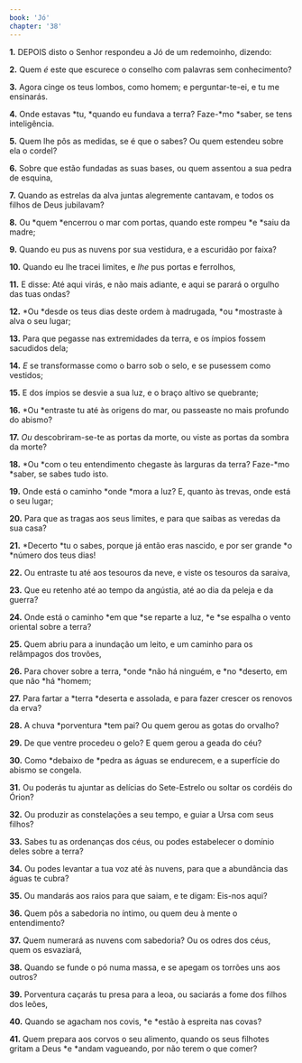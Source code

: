 ```yaml
---
book: 'Jó'
chapter: '38'
---
```


**1.** DEPOIS disto o Senhor respondeu a Jó de um redemoinho, dizendo:

**2.** Quem *é* este que escurece o conselho com palavras sem conhecimento?

**3.** Agora cinge os teus lombos, como homem; e perguntar-te-ei, e tu me ensinarás.

**4.** Onde estavas *tu, *quando eu fundava a terra? Faze-*mo *saber, se tens inteligência.

**5.** Quem lhe pôs as medidas, se é que o sabes? Ou quem estendeu sobre ela o cordel?

**6.** Sobre que estão fundadas as suas bases, ou quem assentou a sua pedra de esquina,

**7.** Quando as estrelas da alva juntas alegremente cantavam, e todos os filhos de Deus jubilavam?

**8.** Ou *quem *encerrou o mar com portas, quando este rompeu *e *saiu da madre;

**9.** Quando eu pus as nuvens por sua vestidura, e a escuridão por faixa?

**10.** Quando eu lhe tracei limites, e *lhe* pus portas e ferrolhos,

**11.** E disse: Até aqui virás, e não mais adiante, e aqui se parará o orgulho das tuas ondas?

**12.** *Ou *desde os teus dias deste ordem à madrugada, *ou *mostraste à alva o seu lugar;

**13.** Para que pegasse nas extremidades da terra, e os ímpios fossem sacudidos dela;

**14.** *E* se transformasse como o barro sob o selo, e se pusessem como vestidos;

**15.** E dos ímpios se desvie a sua luz, e o braço altivo se quebrante;

**16.** *Ou *entraste tu até às origens do mar, ou passeaste no mais profundo do abismo?

**17.** *Ou* descobriram-se-te as portas da morte, ou viste as portas da sombra da morte?

**18.** *Ou *com o teu entendimento chegaste às larguras da terra? Faze-*mo *saber, se sabes tudo isto.

**19.** Onde está o caminho *onde *mora a luz? E, quanto às trevas, onde está o seu lugar;

**20.** Para que as tragas aos seus limites, e para que saibas as veredas da sua casa?

**21.** *Decerto *tu o sabes, porque já então eras nascido, e por ser grande *o *número dos teus dias!

**22.** Ou entraste tu até aos tesouros da neve, e viste os tesouros da saraiva,

**23.** Que eu retenho até ao tempo da angústia, até ao dia da peleja e da guerra?

**24.** Onde está o caminho *em que *se reparte a luz, *e *se espalha o vento oriental sobre a terra?

**25.** Quem abriu para a inundação um leito, e um caminho para os relâmpagos dos trovões,

**26.** Para chover sobre a terra, *onde *não há ninguém, e *no *deserto, em que não *há *homem;

**27.** Para fartar a *terra *deserta e assolada, e para fazer crescer os renovos da erva?

**28.** A chuva *porventura *tem pai? Ou quem gerou as gotas do orvalho?

**29.** De que ventre procedeu o gelo? E quem gerou a geada do céu?

**30.** Como *debaixo de *pedra as águas se endurecem, e a superfície do abismo se congela.

**31.** Ou poderás tu ajuntar as delícias do Sete-Estrelo ou soltar os cordéis do Órion?

**32.** Ou produzir as constelações a seu tempo, e guiar a Ursa com seus filhos?

**33.** Sabes tu as ordenanças dos céus, ou podes estabelecer o domínio deles sobre a terra?

**34.** Ou podes levantar a tua voz até às nuvens, para que a abundância das águas te cubra?

**35.** Ou mandarás aos raios para que saiam, e te digam: Eis-nos aqui?

**36.** Quem pôs a sabedoria no íntimo, ou quem deu à mente o entendimento?

**37.** Quem numerará as nuvens com sabedoria? Ou os odres dos céus, quem os esvaziará,

**38.** Quando se funde o pó numa massa, e se apegam os torrões uns aos outros?

**39.** Porventura caçarás tu presa para a leoa, ou saciarás a fome dos filhos dos leões,

**40.** Quando se agacham nos covis, *e *estão à espreita nas covas?

**41.** Quem prepara aos corvos o seu alimento, quando os seus filhotes gritam a Deus *e *andam vagueando, por não terem o que comer?